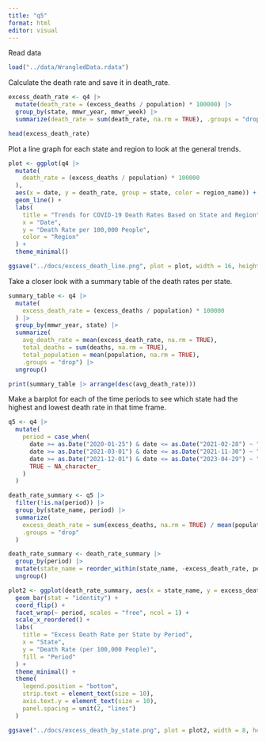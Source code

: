 ```yaml
---
title: "q5"
format: html
editor: visual
---
```


Read data

```r
load("../data/WrangledData.rdata")

```

Calculate the death rate and save it in death_rate.

```r
excess_death_rate <- q4 |>
  mutate(death_rate = (excess_deaths / population) * 100000) |>
  group_by(state, mmwr_year, mmwr_week) |>
  summarize(death_rate = sum(death_rate, na.rm = TRUE), .groups = "drop")

head(excess_death_rate)
```

Plot a line graph for each state and region to look at the general trends.

```r
plot <- ggplot(q4 |> 
  mutate(
    death_rate = (excess_deaths / population) * 100000
  ), 
  aes(x = date, y = death_rate, group = state, color = region_name)) +
  geom_line() +
  labs(
    title = "Trends for COVID-19 Death Rates Based on State and Region",
    x = "Date", 
    y = "Death Rate per 100,000 People",
    color = "Region"
  ) +
  theme_minimal()

ggsave("../docs/excess_death_line.png", plot = plot, width = 16, height = 6, dpi = 300)
```

Take a closer look with a summary table of the death rates per state.

```r
summary_table <- q4 |>
  mutate(
    excess_death_rate = (excess_deaths / population) * 100000
  ) |>
  group_by(mmwr_year, state) |>
  summarize(
    avg_death_rate = mean(excess_death_rate, na.rm = TRUE),
    total_deaths = sum(deaths, na.rm = TRUE),
    total_population = mean(population, na.rm = TRUE),
    .groups = "drop") |>
  ungroup()

print(summary_table |> arrange(desc(avg_death_rate)))
```

Make a barplot for each of the time periods to see which state had the highest and lowest death rate in that time frame.

```r
q5 <- q4 |>
  mutate(
    period = case_when(
      date >= as.Date("2020-01-25") & date <= as.Date("2021-02-28") ~ "2020-01-25 to 2021-02-28",
      date >= as.Date("2021-03-01") & date <= as.Date("2021-11-30") ~ "2021-03-01 to 2021-11-30",
      date >= as.Date("2021-12-01") & date <= as.Date("2023-04-29") ~ "2021-12-01 to 2023-04-29",
      TRUE ~ NA_character_
    )
  )

death_rate_summary <- q5 |>
  filter(!is.na(period)) |>
  group_by(state_name, period) |>
  summarize(
    excess_death_rate = sum(excess_deaths, na.rm = TRUE) / mean(population, na.rm = TRUE) * 100000,
    .groups = "drop"
  )

death_rate_summary <- death_rate_summary |>
  group_by(period) |>
  mutate(state_name = reorder_within(state_name, -excess_death_rate, period)) |>
  ungroup()

plot2 <- ggplot(death_rate_summary, aes(x = state_name, y = excess_death_rate, fill = period)) +
  geom_bar(stat = "identity") +
  coord_flip() +
  facet_wrap(~ period, scales = "free", ncol = 1) +
  scale_x_reordered() +
  labs(
    title = "Excess Death Rate per State by Period",
    x = "State",
    y = "Death Rate (per 100,000 People)",
    fill = "Period"
  ) +
  theme_minimal() +
  theme(
    legend.position = "bottom",
    strip.text = element_text(size = 10),
    axis.text.y = element_text(size = 10),
    panel.spacing = unit(2, "lines")
  )

ggsave("../docs/excess_death_by_state.png", plot = plot2, width = 8, height = 24, dpi = 300)
```
